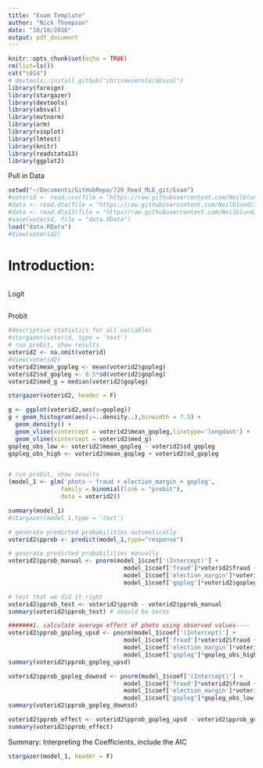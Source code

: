 ```yaml
---
title: "Exam Template"
author: "Nick Thompson"
date: "10/10/2016"
output: pdf_document
---
```


```r
knitr::opts_chunk$set(echo = TRUE)
rm(list=ls())
cat("\014")
# devtools::install_github("chrismeserole/obsval")
library(foreign)
library(stargazer)
library(devtools)
library(obsval)
library(mvtnorm)
library(arm)
library(vioplot)
library(lmtest)
library(knitr)
library(readstata13)
library(ggplot2)
```

Pull in Data

```r
setwd("~/Documents/GitHubRepo/729_Reed_MLE_git/Exam")
#voterid <- read.csv(file = "https://raw.githubusercontent.com/Neilblund/729A/master/data/voterid.csv", header = TRUE, sep = ",")
#data <- read.dta(file = "https://raw.githubusercontent.com/Neilblund/729A/master/data/voterid.csv")
#data <- read.dta13(file = "https//raw.githubusercontent.com/Neilblund/729A/master/data/voterid.csv")
#save(voterid, file = "data.RData")
load("data.RData")
#View(voterid2)
```

# Introduction:

```r


```

Logit

```r

```

Probit

```r
#descriptive statistics for all variables
#stargazer(voterid, type = 'text')
# run probit, show results
voterid2 <- na.omit(voterid)
#View(voterid2)
voterid2$mean_gopleg <- mean(voterid2$gopleg)
voterid2$sd_gopleg <- 0.5*sd(voterid2$gopleg)
voterid2$med_g = median(voterid2$gopleg)
```

```r
stargazer(voterid2, header = F)
```

```r
g <- ggplot(voterid2,aes(x=gopleg))
g + geom_histogram(aes(y=..density..),binwidth = 7.5) +
  geom_density() +
  geom_vline(xintercept = voterid2$mean_gopleg,linetype='longdash') +
  geom_vline(xintercept = voterid2$med_g)
gopleg_obs_low <- voterid2$mean_gopleg - voterid2$sd_gopleg
gopleg_obs_high <- voterid2$mean_gopleg + voterid2$sd_gopleg


# run probit, show results
(model_1 <- glm('photo ~ fraud + election_margin + gopleg', 
               family = binomial(link = "probit"), 
               data = voterid2)) 

summary(model_1)
#stargazer(model_1,type = 'text')

# generate predicted probabilities automatically
voterid2$pprob <- predict(model_1,type="response")

# generate predicted probabilities manually
voterid2$pprob_manual <- pnorm(model_1$coef['(Intercept)'] +
                                 model_1$coef['fraud']*voterid2$fraud +
                                 model_1$coef['election_margin']*voterid2$election_margin +
                                 model_1$coef['gopleg']*voterid2$gopleg)

# test that we did it right
voterid2$pprob_test <- voterid2$pprob - voterid2$pprob_manual
summary(voterid2$pprob_test) # should be zeros

#######1. calculate average effect of photo using observed values----
voterid2$pprob_gopleg_upsd <- pnorm(model_1$coef['(Intercept)'] + 
                                 model_1$coef['fraud']*voterid2$fraud + 
                                 model_1$coef['election_margin']*voterid2$election_margin + 
                                 model_1$coef['gopleg']*gopleg_obs_high)
summary(voterid2$pprob_gopleg_upsd)

voterid2$pprob_gopleg_downsd <- pnorm(model_1$coef['(Intercept)'] + 
                                 model_1$coef['fraud']*voterid2$fraud + 
                                 model_1$coef['election_margin']*voterid2$election_margin + 
                                 model_1$coef['gopleg']*gopleg_obs_low)
summary(voterid2$pprob_gopleg_downsd)

voterid2$pprob_effect <- voterid2$pprob_gopleg_upsd - voterid2$pprob_gopleg_downsd
summary(voterid2$pprob_effect)	
```

Summary:  Interpreting the Coefficients, include the AIC

```r
stargazer(model_1, header = F)
```

